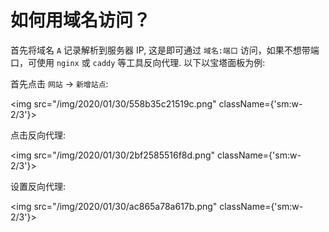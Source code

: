 # 如何用域名访问？

首先将域名 `A` 记录解析到服务器 IP, 这是即可通过 `域名:端口` 访问，如果不想带端口，可使用 `nginx` 或 `caddy` 等工具反向代理. 以下以宝塔面板为例:

首先点击 `网站` -> `新增站点`:

<img src="/img/2020/01/30/558b35c21519c.png" className={'sm:w-2/3'}></img>

点击反向代理:

<img src="/img/2020/01/30/2bf2585516f8d.png" className={'sm:w-2/3'}></img>

设置反向代理:

<img src="/img/2020/01/30/ac865a78a617b.png" className={'sm:w-2/3'}></img>